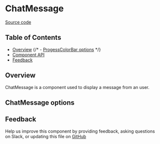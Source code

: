 
# ChatMessage

[Source code](https://github.com/leemonade/bubbles/tree/main/packages/components/src/informative/ChatMessage/ChatMessage.js)

## Table of Contents

<!-- START doctoc generated TOC please keep comment here to allow auto update -->
<!-- DON'T EDIT THIS SECTION, INSTEAD RE-RUN doctoc TO UPDATE -->

- [Overview](#overview)
{/* - [ProgessColorBar options](#ProgessColorBar-options) */}
- [Component API](#component-api)
- [Feedback](#feedback)

## Overview

ChatMessage is a component used to display a message from an user.


## ChatMessage options



## Feedback

Help us improve this component by providing feedback, asking questions on Slack, or updating this file on
[GitHub](https://github.com/leemonade/bubbles/edit/main/packages/components/src/informative/ProgressColorBar/ProgressColorBar.mdx)
